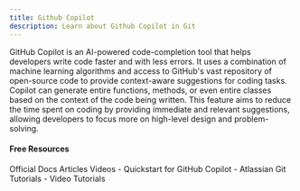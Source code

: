 ```yaml
---
title: Github Copilot
description: Learn about Github Copilot in Git
---
```

GitHub Copilot is an AI-powered code-completion tool that helps developers write code faster and with less errors. It uses a combination of machine learning algorithms and access to GitHub's vast repository of open-source code to provide context-aware suggestions for coding tasks. Copilot can generate entire functions, methods, or even entire classes based on the context of the code being written. This feature aims to reduce the time spent on coding by providing immediate and relevant suggestions, allowing developers to focus more on high-level design and problem-solving.

#### Free Resources

<Tabs defaultValue="official">
<TabsList>
<TabsTrigger value="official">Official Docs</TabsTrigger>
<TabsTrigger value="article">Articles</TabsTrigger>
<TabsTrigger value="video">Videos</TabsTrigger>
</TabsList>

<TabsContent value="official">
<Note type="note" title="official">
- <Link href="https://docs.github.com/en/copilot/quickstart">Quickstart for GitHub Copilot</Link>
</Note>
</TabsContent>
<TabsContent value="article">
<Note type="note" title="article">
- <Link href="https://www.atlassian.com/git/tutorials">Atlassian Git Tutorials</Link>
</Note>
</TabsContent>
<TabsContent value="video">
<Note type="note" title="video">
- <Link href="https://www.youtube.com/results?search_query=git+github-copilot+tutorial">Video Tutorials</Link>
</Note>
</TabsContent>
</Tabs>
